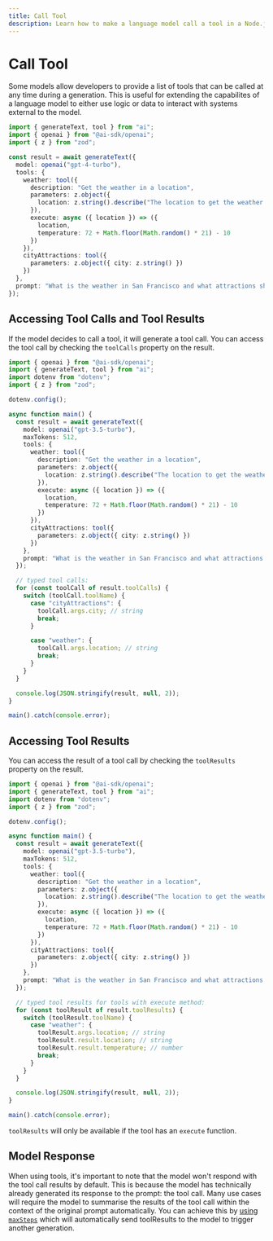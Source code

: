 ```yaml
---
title: Call Tool
description: Learn how to make a language model call a tool in a Node.js application.
---
```


# Call Tool

Some models allow developers to provide a list of tools that can be called at any time during a generation.
This is useful for extending the capabilites of a language model to either use logic or data to interact with systems external to the model.

```ts
import { generateText, tool } from "ai";
import { openai } from "@ai-sdk/openai";
import { z } from "zod";

const result = await generateText({
  model: openai("gpt-4-turbo"),
  tools: {
    weather: tool({
      description: "Get the weather in a location",
      parameters: z.object({
        location: z.string().describe("The location to get the weather for")
      }),
      execute: async ({ location }) => ({
        location,
        temperature: 72 + Math.floor(Math.random() * 21) - 10
      })
    }),
    cityAttractions: tool({
      parameters: z.object({ city: z.string() })
    })
  },
  prompt: "What is the weather in San Francisco and what attractions should I visit?"
});
```

## Accessing Tool Calls and Tool Results

If the model decides to call a tool, it will generate a tool call. You can access the tool call by checking the `toolCalls` property on the result.

```ts highlight="31-44"
import { openai } from "@ai-sdk/openai";
import { generateText, tool } from "ai";
import dotenv from "dotenv";
import { z } from "zod";

dotenv.config();

async function main() {
  const result = await generateText({
    model: openai("gpt-3.5-turbo"),
    maxTokens: 512,
    tools: {
      weather: tool({
        description: "Get the weather in a location",
        parameters: z.object({
          location: z.string().describe("The location to get the weather for")
        }),
        execute: async ({ location }) => ({
          location,
          temperature: 72 + Math.floor(Math.random() * 21) - 10
        })
      }),
      cityAttractions: tool({
        parameters: z.object({ city: z.string() })
      })
    },
    prompt: "What is the weather in San Francisco and what attractions should I visit?"
  });

  // typed tool calls:
  for (const toolCall of result.toolCalls) {
    switch (toolCall.toolName) {
      case "cityAttractions": {
        toolCall.args.city; // string
        break;
      }

      case "weather": {
        toolCall.args.location; // string
        break;
      }
    }
  }

  console.log(JSON.stringify(result, null, 2));
}

main().catch(console.error);
```

## Accessing Tool Results

You can access the result of a tool call by checking the `toolResults` property on the result.

```ts highlight="31-41"
import { openai } from "@ai-sdk/openai";
import { generateText, tool } from "ai";
import dotenv from "dotenv";
import { z } from "zod";

dotenv.config();

async function main() {
  const result = await generateText({
    model: openai("gpt-3.5-turbo"),
    maxTokens: 512,
    tools: {
      weather: tool({
        description: "Get the weather in a location",
        parameters: z.object({
          location: z.string().describe("The location to get the weather for")
        }),
        execute: async ({ location }) => ({
          location,
          temperature: 72 + Math.floor(Math.random() * 21) - 10
        })
      }),
      cityAttractions: tool({
        parameters: z.object({ city: z.string() })
      })
    },
    prompt: "What is the weather in San Francisco and what attractions should I visit?"
  });

  // typed tool results for tools with execute method:
  for (const toolResult of result.toolResults) {
    switch (toolResult.toolName) {
      case "weather": {
        toolResult.args.location; // string
        toolResult.result.location; // string
        toolResult.result.temperature; // number
        break;
      }
    }
  }

  console.log(JSON.stringify(result, null, 2));
}

main().catch(console.error);
```

<Note>`toolResults` will only be available if the tool has an `execute` function.</Note>

## Model Response

When using tools, it's important to note that the model won't respond with the tool call results by default.
This is because the model has technically already generated its response to the prompt: the tool call.
Many use cases will require the model to summarise the results of the tool call within the context of the original prompt automatically.
You can achieve this by [using `maxSteps`](/examples/node/tools/call-tools-with-automatic-roundtrips)
which will automatically send toolResults to the model to trigger another generation.
